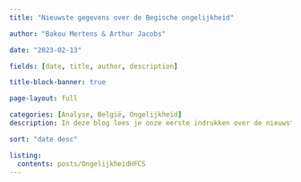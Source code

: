 ```yaml
---
title: "Nieuwste gegevens over de Begische ongelijkheid"

author: "Bakou Mertens & Arthur Jacobs"

date: "2023-02-13"

fields: [date, title, author, description]

title-block-banner: true

page-layout: full

categories: [Analyse, België, Ongelijkheid]
description: In deze blog lees je onze eerste indrukken over de nieuwste ongelijkheidsdata in België. 

sort: "date desc"

listing: 
  contents: posts/OngelijkheidHFCS
---
```

